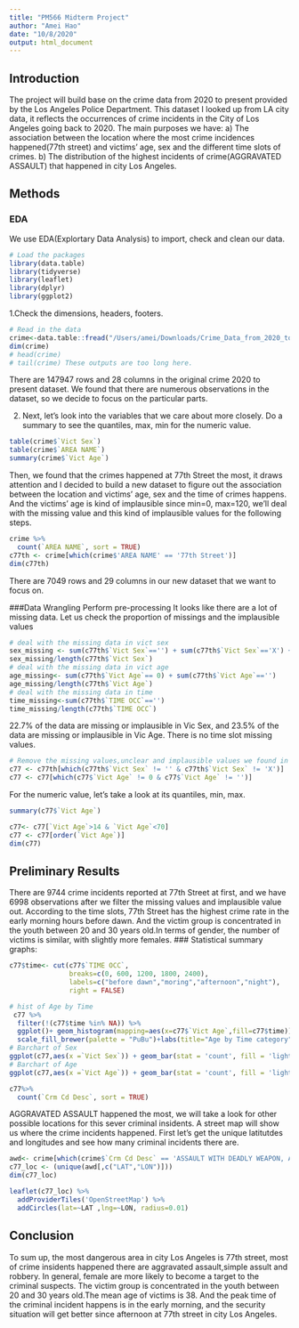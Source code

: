 ```yaml
---
title: "PM566 Midterm Project"
author: "Amei Hao"
date: "10/8/2020"
output: html_document
---
```

## Introduction

The project will build base on the crime data from 2020 to present provided by the Los Angeles Police Department. This dataset I looked up from LA city data, it reflects the occurrences of crime incidents in the City of Los Angeles going back to 2020. 
The main purposes we have:
a) The association between the location where the most crime incidences happened(77th street) and victims' age, sex and the different time slots of crimes.
b) The distribution of the highest incidents of crime(AGGRAVATED ASSAULT) that happened in city Los Angeles.

 

## Methods

### EDA
We use EDA(Explortary Data Analysis) to import, check and clean our data.
```r
# Load the packages
library(data.table)
library(tidyverse)
library(leaflet)
library(dplyr)
library(ggplot2)
```
1.Check the dimensions, headers, footers.
```r
# Read in the data
crime<-data.table::fread("/Users/amei/Downloads/Crime_Data_from_2020_to_Present.csv")
dim(crime)
# head(crime)
# tail(crime) These outputs are too long here.

```
There are 147947 rows and 28 columns in the original crime 2020 to present dataset. We found that there are numerous observations in the dataset, so we decide to focus on the particular parts.

2. Next, let's look into the variables that we care about more closely. Do a summary to see the quantiles, max, min for the numeric value.
```r
table(crime$`Vict Sex`)
table(crime$`AREA NAME`)
summary(crime$`Vict Age`)
```
Then, we found that the crimes happened at 77th Street the most, it draws attention and I decided to build a new dataset to figure out the association between the location and victims' age, sex and the time of crimes happens. And the victims' age is kind of implausible since min=0, max=120, we'll deal with the missing value and this kind of implausible values for the following steps.


```r
crime %>%
  count(`AREA NAME`, sort = TRUE)
c77th <- crime[which(crime$'AREA NAME' == '77th Street')]
dim(c77th)
```
There are 7049 rows and 29 columns in our new dataset that we want to focus on.

###Data Wrangling
Perform pre-processing
It looks like there are a lot of missing data. Let us check the proportion of missings and the implausible values
```r
# deal with the missing data in vict sex
sex_missing <- sum(c77th$`Vict Sex`=='') + sum(c77th$`Vict Sex`=='X') + sum(c77th$`Vict Sex`=='H')
sex_missing/length(c77th$`Vict Sex`)
# deal with the missing data in vict age
age_missing<- sum(c77th$`Vict Age`== 0) + sum(c77th$`Vict Age`=='')
age_missing/length(c77th$`Vict Age`)
# deal with the missing data in time
time_missing<-sum(c77th$`TIME OCC`=='')
time_missing/length(c77th$`TIME OCC`)
```
22.7% of the data are missing or implausible in Vic Sex, and 23.5% of the data are missing or implausible in Vic Age. There is no time slot missing values.
```r
# Remove the missing values,unclear and implausible values we found in the previous step
c77 <- c77th[which(c77th$`Vict Sex` != '' & c77th$`Vict Sex` != 'X')]
c77 <- c77[which(c77$`Vict Age` != 0 & c77$`Vict Age` != '')]
```

For the numeric value, let's take a look at its quantiles, min, max.
```r
summary(c77$`Vict Age`)
```


```r
c77<- c77[`Vict Age`>14 & `Vict Age`<70]
c77 <- c77[order(`Vict Age`)]
dim(c77)
```

## Preliminary Results
There are 9744 crime incidents reported at 77th Street at first, and we have 6998 observations after we filter the missing values and implausible value out. According to the time slots, 77th Street has the highest crime rate in the early morning hours before dawn. And the victim group is concentrated in the youth between 20 and 30 years old.In terms of gender, the number of victims is similar, with slightly more females.
### Statistical summary graphs:

```r
c77$time<- cut(c77$`TIME OCC`, 
               breaks=c(0, 600, 1200, 1800, 2400),
               labels=c("before dawn","moring","afternoon","night"), 
               right = FALSE)
```


```r
# hist of Age by Time
 c77 %>%
  filter(!(c77$time %in% NA)) %>% 
  ggplot()+ geom_histogram(mapping=aes(x=c77$`Vict Age`,fill=c77$time))+
  scale_fill_brewer(palette = "PuBu")+labs(title="Age by Time category", x="Victom Age", y="count")
# Barchart of Sex
ggplot(c77,aes(x =`Vict Sex`)) + geom_bar(stat = 'count', fill = 'lightpink', colour = 'pink') + labs(title = "Freqs by sex")
# Barchart of Age
ggplot(c77,aes(x =`Vict Age`)) + geom_bar(stat = 'count', fill = 'lightblue', colour = 'blue') + labs(title = "Freqs by Age")
```

```r
c77%>%
  count(`Crm Cd Desc`, sort = TRUE)
```
AGGRAVATED ASSAULT happened the most, we will take a look for other possible locations for this sever criminal insidents.
A street map will show us where the crime incidents happened. First let's get the unique latitutdes and longitudes and see how many criminal incidents there are.
```r
awd<- crime[which(crime$`Crm Cd Desc` == 'ASSAULT WITH DEADLY WEAPON, AGGRAVATED ASSAULT')]
c77_loc <- (unique(awd[,c("LAT","LON")])) 
dim(c77_loc)

```

```r
leaflet(c77_loc) %>%
  addProviderTiles('OpenStreetMap') %>%
  addCircles(lat=~LAT ,lng=~LON, radius=0.01)
```



## Conclusion

To sum up, the most dangerous area in city Los Angeles is 77th street, most of crime insidents happened there are aggravated assault,simple assult and robbery. In general, female are more likely to become a target to the criminal suspects. The victim group is concentrated in the youth between 20 and 30 years old.The mean age of victims is 38. And the peak time of the criminal incident happens is in the early morning, and the security situation will get better since afternoon at 77th street in city Los Angeles.


